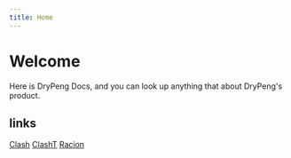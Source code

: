 ```yaml
---
title: Home
---
```


# Welcome

Here is DryPeng Docs, and you can look up anything that about DryPeng's product.

## links

[Clash](/clash)
[ClashT](/clasht)
[Racion](/racion)
